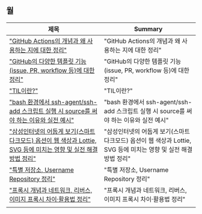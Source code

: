 
<LabelIcons />

## 월

| 제목 | Summary |
|-------|---------|
| ["GitHub Actions의 개념과 왜 사용하는 지에 대한 정리"](/til/til-2025/til-07/04-GitHubActions) | "GitHub Actions의 개념과 왜 사용하는 지에 대한 정리" |
| ["GitHub의 다양한 템플릿 기능(issue, PR, workflow 등)에 대한 정리"](/til/til-2025/til-07/03-Template) | "GitHub의 다양한 템플릿 기능(issue, PR, workflow 등)에 대한 정리" |
| ["TIL이란?"](/til/til-2025/til-07/01-TIL) | "TIL이란?" |
| ["bash 환경에서 ssh-agent/ssh-add 스크립트 실행 시 source를 써야 하는 이유와 실전 예시"](/til/til-2025/til-07/06-issueBashSsh) | "bash 환경에서 ssh-agent/ssh-add 스크립트 실행 시 source를 써야 하는 이유와 실전 예시" |
| ["삼성인터넷의 어둡게 보기(스마트 다크모드) 옵션이 웹 색상과 Lottie, SVG 등에 미치는 영향 및 실전 해결 방법 정리"](/til/til-2025/til-07/07-issueSamsungInternet) | "삼성인터넷의 어둡게 보기(스마트 다크모드) 옵션이 웹 색상과 Lottie, SVG 등에 미치는 영향 및 실전 해결 방법 정리" |
| ["특별 저장소, Username Repository 정리"](/til/til-2025/til-07/02-UsernameRepository) | "특별 저장소, Username Repository 정리" |
| ["프록시 개념과 네트워크, 리버스, 이미지 프록시 차이·활용법 정리"](/til/til-2025/til-07/05-proxy) | "프록시 개념과 네트워크, 리버스, 이미지 프록시 차이·활용법 정리" |
| [](/til/til-summaries/til-2025/07-summaries) |  |
